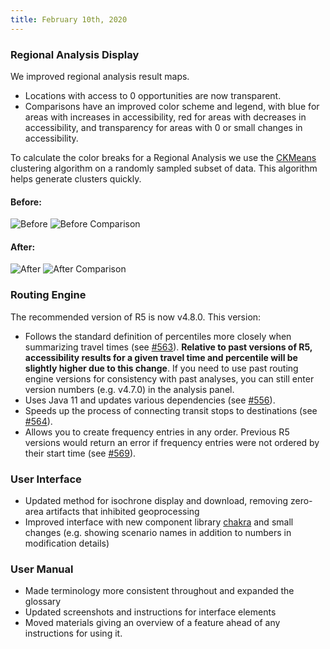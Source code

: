 ```yaml
---
title: February 10th, 2020
---
```


### Regional Analysis Display

We improved regional analysis result maps.

- Locations with access to 0 opportunities are now transparent.
- Comparisons have an improved color scheme and legend, with blue for areas with increases in accessibility, red for areas with decreases in accessibility, and transparency for areas with 0 or small changes in accessibility.

To calculate the color breaks for a Regional Analysis we use the [CKMeans](https://simplestatistics.org/docs/#ckmeans) clustering algorithm on a randomly sampled subset of data. This algorithm helps generate clusters quickly.

#### Before:

![Before](/img/changelog/20200210/before.jpg)
![Before Comparison](/img/changelog/20200210/comparison-before.jpg)

#### After:

![After](/img/changelog/20200210/after.jpg)
![After Comparison](/img/changelog/20200210/comparison-after.jpg)

### Routing Engine

The recommended version of R5 is now v4.8.0. This version:

- Follows the standard definition of percentiles more closely when summarizing travel times (see [#563](https://github.com/conveyal/r5/pull/563)). **Relative to past versions of R5, accessibility results for a given travel time and percentile will be slightly higher due to this change**. If you need to use past routing engine versions for consistency with past analyses, you can still enter version numbers (e.g. v4.7.0) in the analysis panel.
- Uses Java 11 and updates various dependencies (see [#556](https://github.com/conveyal/r5/pull/556)).
- Speeds up the process of connecting transit stops to destinations (see [#564](https://github.com/conveyal/r5/pull/564)).
- Allows you to create frequency entries in any order. Previous R5 versions would return an error if frequency entries were not ordered by their start time (see [#569](https://github.com/conveyal/r5/pull/569)).

### User Interface

- Updated method for isochrone display and download, removing zero-area artifacts that inhibited geoprocessing
- Improved interface with new component library [chakra](https://chakra-ui.com/) and small changes (e.g. showing scenario names in addition to numbers in modification details)

### User Manual

- Made terminology more consistent throughout and expanded the glossary
- Updated screenshots and instructions for interface elements
- Moved materials giving an overview of a feature ahead of any instructions for using it.
